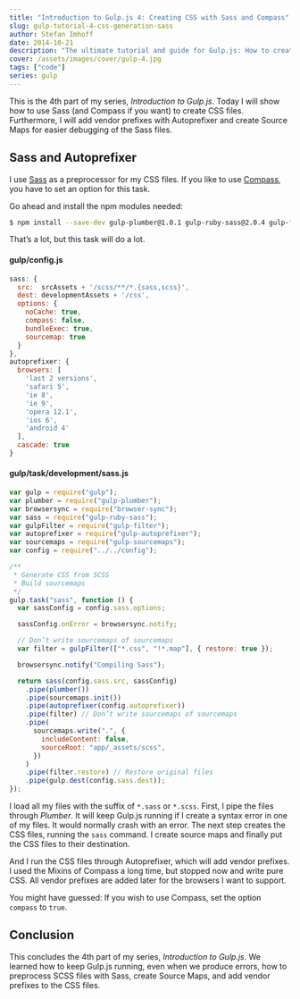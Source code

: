 ```yaml
---
title: "Introduction to Gulp.js 4: Creating CSS with Sass and Compass"
slug: gulp-tutorial-4-css-generation-sass
author: Stefan Imhoff
date: 2014-10-21
description: "The ultimate tutorial and guide for Gulp.js: How to create CSS and Source Maps with Sass and Compass."
cover: /assets/images/cover/gulp-4.jpg
tags: ["code"]
series: gulp
---
```


This is the 4th part of my series, _Introduction to Gulp.js_. Today I will show how to use Sass (and Compass if you want) to create CSS files. Furthermore, I will add vendor prefixes with Autoprefixer and create Source Maps for easier debugging of the Sass files.

## Sass and Autoprefixer

I use [Sass](http://sass-lang.com/) as a preprocessor for my CSS files. If you like to use [Compass](http://compass-style.org/), you have to set an option for this task.

Go ahead and install the npm modules needed:

```bash
$ npm install --save-dev gulp-plumber@1.0.1 gulp-ruby-sass@2.0.4 gulp-filter@3.0.1 gulp-changed@1.0.0 gulp-autoprefixer@3.0.2 gulp-sourcemaps@1.6.0
```

That’s a lot, but this task will do a lot.

#### gulp/config.js

```javascript
sass: {
  src:  srcAssets + '/scss/**/*.{sass,scss}',
  dest: developmentAssets + '/css',
  options: {
    noCache: true,
    compass: false,
    bundleExec: true,
    sourcemap: true
  }
},
autoprefixer: {
  browsers: [
    'last 2 versions',
    'safari 5',
    'ie 8',
    'ie 9',
    'opera 12.1',
    'ios 6',
    'android 4'
  ],
  cascade: true
}
```

#### gulp/task/development/sass.js

```javascript
var gulp = require("gulp");
var plumber = require("gulp-plumber");
var browsersync = require("browser-sync");
var sass = require("gulp-ruby-sass");
var gulpFilter = require("gulp-filter");
var autoprefixer = require("gulp-autoprefixer");
var sourcemaps = require("gulp-sourcemaps");
var config = require("../../config");

/**
 * Generate CSS from SCSS
 * Build sourcemaps
 */
gulp.task("sass", function () {
  var sassConfig = config.sass.options;

  sassConfig.onError = browsersync.notify;

  // Don’t write sourcemaps of sourcemaps
  var filter = gulpFilter(["*.css", "!*.map"], { restore: true });

  browsersync.notify("Compiling Sass");

  return sass(config.sass.src, sassConfig)
    .pipe(plumber())
    .pipe(sourcemaps.init())
    .pipe(autoprefixer(config.autoprefixer))
    .pipe(filter) // Don’t write sourcemaps of sourcemaps
    .pipe(
      sourcemaps.write(".", {
        includeContent: false,
        sourceRoot: "app/_assets/scss",
      })
    )
    .pipe(filter.restore) // Restore original files
    .pipe(gulp.dest(config.sass.dest));
});
```

I load all my files with the suffix of `*.sass` or `*.scss`. First, I pipe the files through _Plumber_. It will keep Gulp.js running if I create a syntax error in one of my files. It would normally crash with an error. The next step creates the CSS files, running the `sass` command. I create source maps and finally put the CSS files to their destination.

And I run the CSS files through Autoprefixer, which will add vendor prefixes. I used the Mixins of Compass a long time, but stopped now and write pure CSS. All vendor prefixes are added later for the browsers I want to support.

You might have guessed: If you wish to use Compass, set the option `compass` to `true`.

## Conclusion

This concludes the 4th part of my series, _Introduction to Gulp.js_. We learned how to keep Gulp.js running, even when we produce errors, how to preprocess SCSS files with Sass, create Source Maps, and add vendor prefixes to the CSS files.

<Figure>
  <MoreLink href="https://github.com/kogakure/gulp-tutorial" text="View Source on GitHub" />
</Figure>

